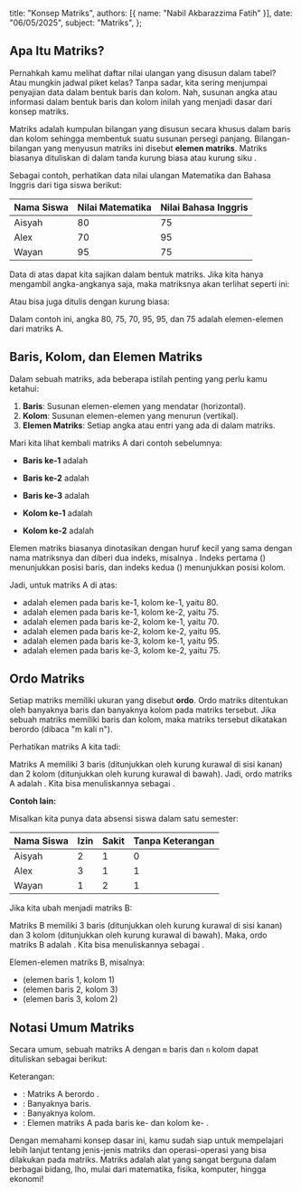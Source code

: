   title: "Konsep Matriks",
  authors: [{ name: "Nabil Akbarazzima Fatih" }],
  date: "06/05/2025",
  subject: "Matriks",
};

## Apa Itu Matriks?

Pernahkah kamu melihat daftar nilai ulangan yang disusun dalam tabel? Atau mungkin jadwal piket kelas? Tanpa sadar, kita sering menjumpai penyajian data dalam bentuk baris dan kolom. Nah, susunan angka atau informasi dalam bentuk baris dan kolom inilah yang menjadi dasar dari konsep matriks.

Matriks adalah kumpulan bilangan yang disusun secara khusus dalam baris dan
kolom sehingga membentuk suatu susunan persegi panjang. Bilangan-bilangan yang
menyusun matriks ini disebut **elemen matriks**. Matriks biasanya dituliskan
di dalam tanda kurung biasa <InlineMath math="()" /> atau kurung siku <InlineMath math="[]" />.

Sebagai contoh, perhatikan data nilai ulangan Matematika dan Bahasa Inggris dari tiga siswa berikut:

| Nama Siswa | Nilai Matematika | Nilai Bahasa Inggris |
| :--------- | :--------------- | :------------------- |
| Aisyah     | 80               | 75                   |
| Alex       | 70               | 95                   |
| Wayan      | 95               | 75                   |

Data di atas dapat kita sajikan dalam bentuk matriks. Jika kita hanya mengambil angka-angkanya saja, maka matriksnya akan terlihat seperti ini:

<BlockMath math="A = \begin{bmatrix} 80 & 75 \\ 70 & 95 \\ 95 & 75 \end{bmatrix}" />

Atau bisa juga ditulis dengan kurung biasa:

<BlockMath math="A = \begin{pmatrix} 80 & 75 \\ 70 & 95 \\ 95 & 75 \end{pmatrix}" />

Dalam contoh ini, angka 80, 75, 70, 95, 95, dan 75 adalah elemen-elemen dari matriks A.

## Baris, Kolom, dan Elemen Matriks

Dalam sebuah matriks, ada beberapa istilah penting yang perlu kamu ketahui:

1.  **Baris**: Susunan elemen-elemen yang mendatar (horizontal).
2.  **Kolom**: Susunan elemen-elemen yang menurun (vertikal).
3.  **Elemen Matriks**: Setiap angka atau entri yang ada di dalam matriks.

Mari kita lihat kembali matriks A dari contoh sebelumnya:

<BlockMath math="A = \begin{bmatrix} 80 & 75 \\ 70 & 95 \\ 95 & 75 \end{bmatrix}" />

- **Baris ke-1** adalah <InlineMath math="[80 \ 75]" />
- **Baris ke-2** adalah <InlineMath math="[70 \ 95]" />
- **Baris ke-3** adalah <InlineMath math="[95 \ 75]" />

- **Kolom ke-1** adalah <InlineMath math="\begin{bmatrix} 80 \\ 70 \\ 95 \end{bmatrix}" />
- **Kolom ke-2** adalah <InlineMath math="\begin{bmatrix} 75 \\ 95 \\ 75 \end{bmatrix}" />

Elemen matriks biasanya dinotasikan dengan huruf kecil yang sama dengan nama matriksnya dan diberi dua indeks, misalnya <InlineMath math="a_{ij}" />. Indeks pertama (<InlineMath math="i" />) menunjukkan posisi baris, dan indeks kedua (<InlineMath math="j" />) menunjukkan posisi kolom.

Jadi, untuk matriks A di atas:

- <InlineMath math="a_{11}" /> adalah elemen pada baris ke-1, kolom ke-1, yaitu 80.
- <InlineMath math="a_{12}" /> adalah elemen pada baris ke-1, kolom ke-2, yaitu 75.
- <InlineMath math="a_{21}" /> adalah elemen pada baris ke-2, kolom ke-1, yaitu 70.
- <InlineMath math="a_{22}" /> adalah elemen pada baris ke-2, kolom ke-2, yaitu 95.
- <InlineMath math="a_{31}" /> adalah elemen pada baris ke-3, kolom ke-1, yaitu 95.
- <InlineMath math="a_{32}" /> adalah elemen pada baris ke-3, kolom ke-2, yaitu 75.

## Ordo Matriks

Setiap matriks memiliki ukuran yang disebut **ordo**. Ordo matriks ditentukan oleh banyaknya baris dan banyaknya kolom pada matriks tersebut. Jika sebuah matriks memiliki <InlineMath math="m" /> baris dan <InlineMath math="n" /> kolom, maka matriks tersebut dikatakan berordo <InlineMath math="m \times n" /> (dibaca "m kali n").

Perhatikan matriks A kita tadi:

<BlockMath math="A = \underbrace{\begin{bmatrix} 80 & 75 \\ 70 & 95 \\ 95 & 75 \end{bmatrix}}_{\text{2 kolom}} \hspace{0.1em} \left. \vphantom{\begin{bmatrix} 80 \\ 70 \\ 95 \end{bmatrix}} \right\} \hspace{0.1em} \text{3 baris}" />

Matriks A memiliki 3 baris (ditunjukkan oleh kurung kurawal di sisi kanan) dan 2 kolom (ditunjukkan oleh kurung kurawal di bawah). Jadi, ordo matriks A adalah <InlineMath math="3 \times 2" />. Kita bisa menuliskannya sebagai <InlineMath math="A_{3 \times 2}" />.

**Contoh lain:**

Misalkan kita punya data absensi siswa dalam satu semester:

| Nama Siswa | Izin | Sakit | Tanpa Keterangan |
| :--------- | :--- | :---- | :--------------- |
| Aisyah     | 2    | 1     | 0                |
| Alex       | 3    | 1     | 1                |
| Wayan      | 1    | 2     | 1                |

Jika kita ubah menjadi matriks B:

<BlockMath math="B = \underbrace{\begin{bmatrix} 2 & 1 & 0 \\ 3 & 1 & 1 \\ 1 & 2 & 1 \end{bmatrix}}_{\text{3 kolom}} \hspace{0.1em} \left. \vphantom{\begin{bmatrix} 2 \\ 3 \\ 1 \end{bmatrix}} \right\} \hspace{0.1em} \text{3 baris}" />

Matriks B memiliki 3 baris (ditunjukkan oleh kurung kurawal di sisi kanan) dan 3 kolom (ditunjukkan oleh kurung kurawal di bawah). Maka, ordo matriks B adalah <InlineMath math="3 \times 3" />. Kita bisa menuliskannya sebagai <InlineMath math="B_{3 \times 3}" />.

Elemen-elemen matriks B, misalnya:

- <InlineMath math="b_{11} = 2" /> (elemen baris 1, kolom 1)
- <InlineMath math="b_{23} = 1" /> (elemen baris 2, kolom 3)
- <InlineMath math="b_{32} = 2" /> (elemen baris 3, kolom 2)

## Notasi Umum Matriks

Secara umum, sebuah matriks A dengan `m` baris dan `n` kolom dapat dituliskan sebagai berikut:

<BlockMath math="A_{m \times n} = \underbrace{\begin{bmatrix} a_{11} & a_{12} & \dots & a_{1n} \\ a_{21} & a_{22} & \dots & a_{2n} \\ \vdots & \vdots & \ddots & \vdots \\ a_{m1} & a_{m2} & \dots & a_{mn} \end{bmatrix}}_{\text{n kolom}} \hspace{0.1em} \left. \vphantom{\begin{bmatrix} a_{11} \\ a_{21} \\ \vdots \\ a_{m1} \end{bmatrix}} \right\} \hspace{0.1em} \text{m baris}" />

Keterangan:

- <InlineMath math="A_{m \times n}" /> : Matriks A berordo <InlineMath math="m \times n" />
  .
- <InlineMath math="m" /> : Banyaknya baris.
- <InlineMath math="n" /> : Banyaknya kolom.
- <InlineMath math="a_{ij}" /> : Elemen matriks A pada baris ke-
  <InlineMath math="i" /> dan kolom ke-
  <InlineMath math="j" />.

Dengan memahami konsep dasar ini, kamu sudah siap untuk mempelajari lebih lanjut tentang jenis-jenis matriks dan operasi-operasi yang bisa dilakukan pada matriks. Matriks adalah alat yang sangat berguna dalam berbagai bidang, lho, mulai dari matematika, fisika, komputer, hingga ekonomi!
